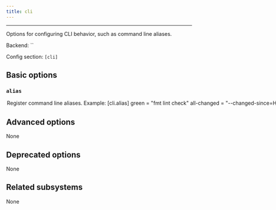 ```yaml
---
title: cli
---
```



---

Options for configuring CLI behavior, such as command line aliases.

Backend: <span className="color--primary">``</span>

Config section: <span className="color--primary">`[cli]`</span>

<span className={styles.options}>

## Basic options

### `alias`

<Option
  cli_repr={`--cli-alias="{'key1': val1, 'key2': val2, ...}"`}
  env_repr='PANTS_CLI_ALIAS'
  toml_repr={`[cli.alias]
key1 = val1
key2 = val2
...`}
  default_repr={`{}`}
>

Register command line aliases.

Example:

```
[cli.alias]
green = "fmt lint check"
all-changed = "--changed-since=HEAD --changed-dependents=transitive"
```

This would allow you to run `scie-pants-linux-x86_64 green all-changed`, which is shorthand for `scie-pants-linux-x86_64 fmt lint check --changed-since=HEAD --changed-dependents=transitive`.

Notice: this option must be placed in a config file (e.g. `pants.toml` or `pantsrc`) to have any effect.

</Option>

## Advanced options

None

## Deprecated options

None

## Related subsystems

None

</span>

